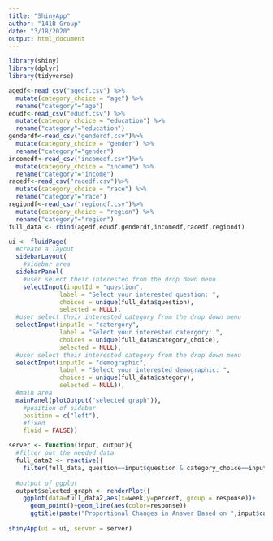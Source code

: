 ```yaml
---
title: "ShinyApp"
author: "141B Group"
date: "3/18/2020"
output: html_document
---
```

```r
library(shiny)
library(dplyr)
library(tidyverse)
```

```r
agedf<-read_csv("agedf.csv") %>%
  mutate(category_choice = "age") %>%
  rename("category"="age")
edudf<-read_csv("edudf.csv") %>% 
  mutate(category_choice = "education") %>%
  rename("category"="education") 
genderdf<-read_csv("genderdf.csv")%>% 
  mutate(category_choice = "gender") %>%
  rename("category"="gender") 
incomedf<-read_csv("incomedf.csv")%>% 
  mutate(category_choice = "income") %>%
  rename("category"="income") 
racedf<-read_csv("racedf.csv")%>% 
  mutate(category_choice = "race") %>%
  rename("category"="race") 
regiondf<-read_csv("regiondf.csv")%>% 
  mutate(category_choice = "region") %>%
  rename("category"="region") 
full_data <- rbind(agedf,edudf,genderdf,incomedf,racedf,regiondf)
```

```r
ui <- fluidPage(
  #create a layout
  sidebarLayout(
    #sidebar area
  sidebarPanel(
    #user select their interested from the drop down menu
    selectInput(inputId = "question",
              label = "Select your interested question: ",
              choices = unique(full_data$question), 
              selected = NULL),
  #user select their interested category from the drop down menu
  selectInput(inputId = "catergory",
              label = "Select your interested catergory: ",
              choices = unique(full_data$category_choice),
              selected = NULL),
  #user select their interested category from the drop down menu
  selectInput(inputId = "demographic",
              label = "Select your interested demographic: ",
              choices = unique(full_data$category),
              selected = NULL)),
  #main area
  mainPanel(plotOutput("selected_graph")),
    #position of sidebar
    position = c("left"),
    #fixed
    fluid = FALSE))

server <- function(input, output){
  #filter out the needed data
  full_data2 <- reactive({
    filter(full_data, question==input$question & category_choice==input$category) & category=input$demographic})
  
  #output of ggplot
  output$selected_graph <- renderPlot({
    ggplot(data=full_data2,aes(x=week,y=percent, group = response))+
      geom_point()+geom_line(aes(color=response))
      ggtitle(paste("Proportional Changes in Answer Based on ",input$category,"of question:",input$questions))})}
  
shinyApp(ui = ui, server = server)

```
